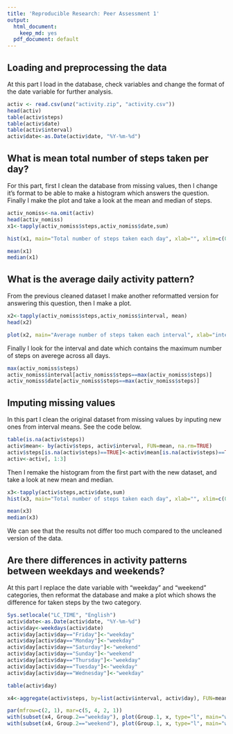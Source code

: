 ```yaml
---
title: 'Reproducible Research: Peer Assessment 1'
output:
  html_document:
    keep_md: yes
  pdf_document: default
---
```



## Loading and preprocessing the data

At this part I load in the database, check variables and change the format of the date variable for further analysis.

```r
activ <- read.csv(unz("activity.zip", "activity.csv"))
head(activ)
table(activ$steps)
table(activ$date)
table(activ$interval)
activ$date<-as.Date(activ$date, "%Y-%m-%d")
```



## What is mean total number of steps taken per day?

For this part, first I clean the database from missing values, then I change it's format to be able to make a histogram which answers the question. Finally I make the plot and take a look at the mean and median of steps.

```r
activ_nomiss<-na.omit(activ)
head(activ_nomiss)
x1<-tapply(activ_nomiss$steps,activ_nomiss$date,sum)
```
```r
hist(x1, main="Total number of steps taken each day", xlab="", xlim=c(0, 25000), breaks=10)

mean(x1)
median(x1)
```



## What is the average daily activity pattern?

From the previous cleaned dataset I make another reformatted version for answering this question, then I make a plot.

```r
x2<-tapply(activ_nomiss$steps,activ_nomiss$interval, mean)
head(x2)
```
```r
plot(x2, main="Average number of steps taken each interval", xlab="interval", ylab="steps", type="l")
```

Finally I look for the interval and date which contains the maximum number of steps on averege across all days.

```r
max(activ_nomiss$steps)
activ_nomiss$interval[activ_nomiss$steps==max(activ_nomiss$steps)]
activ_nomiss$date[activ_nomiss$steps==max(activ_nomiss$steps)]
```



## Imputing missing values

In this part I clean the original dataset from missing values by inputing new ones from interval means. See the code below.

```r
table(is.na(activ$steps))
activ$mean<- by(activ$steps, activ$interval, FUN=mean, na.rm=TRUE)
activ$steps[is.na(activ$steps)==TRUE]<-activ$mean[is.na(activ$steps)==TRUE]
activ<-activ[, 1:3]
```

Then I remake the histogram from the first part with the new dataset, and take a look at new mean and median.

```r
x3<-tapply(activ$steps,activ$date,sum)
hist(x3, main="Total number of steps taken each day", xlab="", xlim=c(0, 25000), breaks=10)
```
```r
mean(x3)
median(x3)
```

We can see that the results not differ too much compared to the uncleaned version of the data.



## Are there differences in activity patterns between weekdays and weekends?

At this part I replace the date variable with "weekday" and "weekend" categories, then reformat the database and make a plot which shows the difference for taken steps by the two category.

```r
Sys.setlocale("LC_TIME", "English")
activ$date<-as.Date(activ$date, "%Y-%m-%d")
activ$day<-weekdays(activ$date)
activ$day[activ$day=="Friday"]<-"weekday"
activ$day[activ$day=="Monday"]<-"weekday"
activ$day[activ$day=="Saturday"]<-"weekend"
activ$day[activ$day=="Sunday"]<-"weekend"
activ$day[activ$day=="Thursday"]<-"weekday"
activ$day[activ$day=="Tuesday"]<-"weekday"
activ$day[activ$day=="Wednesday"]<-"weekday"
```
```r
table(activ$day)

x4<-aggregate(activ$steps, by=list(activ$interval, activ$day), FUN=mean)

par(mfrow=c(2, 1), mar=c(5, 4, 2, 1))
with(subset(x4, Group.2=="weekday"), plot(Group.1, x, type="l", main="weekday", xlab="", ylab="steps"))
with(subset(x4, Group.2=="weekend"), plot(Group.1, x, type="l", main="weekend", xlab="interval", ylab="steps"))
```



